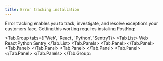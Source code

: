```yaml
---
title: Error tracking installation
---
```



<BetaFeedbackBanner />

Error tracking enables you to track, investigate, and resolve exceptions your customers face. Getting this working requires installing PostHog: 

<!-- prettier-ignore -->
<Tab.Group tabs={['Web', 'React', 'Python', 'Sentry']}>
    <Tab.List>
      <Tab>Web</Tab>
      <Tab>React</Tab>
      <Tab>Python</Tab>
      <Tab>Sentry</Tab>
    </Tab.List>
    <Tab.Panels>
        <Tab.Panel>
          <WebInstall />
          <JSWebErrorTracking />
        </Tab.Panel>
        <Tab.Panel>
          <ReactInstall />
          <JSWebErrorTracking />
        </Tab.Panel>
        <Tab.Panel>
          <PythonInstall />
          <PythonErrorTracking />
        </Tab.Panel>
        <Tab.Panel>
          <SentryInstall />
        </Tab.Panel>
    </Tab.Panels>
</Tab.Group>